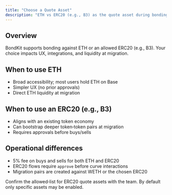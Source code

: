 ```yaml
---
title: "Choose a Quote Asset"
description: "ETH vs ERC20 (e.g., B3) as the quote asset during bonding."
---
```


## Overview

BondKit supports bonding against ETH or an allowed ERC20 (e.g., B3). Your choice impacts UX, integrations, and liquidity at migration.

## When to use ETH

- Broad accessibility; most users hold ETH on Base
- Simpler UX (no prior approvals)
- Direct ETH liquidity at migration

## When to use an ERC20 (e.g., B3)

- Aligns with an existing token economy
- Can bootstrap deeper token‑token pairs at migration
- Requires approvals before buys/sells

## Operational differences

- 5% fee on buys and sells for both ETH and ERC20
- ERC20 flows require `approve` before curve interactions
- Migration pairs are created against WETH or the chosen ERC20

<Note>
Confirm the allowed‑list for ERC20 quote assets with the team. By default only specific assets may be enabled.
</Note>


